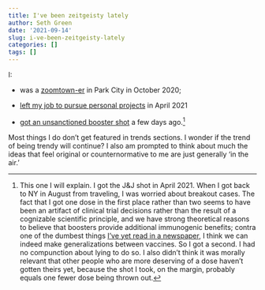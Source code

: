 ```yaml
---
title: I've been zeitgeisty lately
author: Seth Green
date: '2021-09-14'
slug: i-ve-been-zeitgeisty-lately
categories: []
tags: []
---
```


I:

* was a [zoomtown-er](https://www.fastcompany.com/90564796/zoom-towns-are-exploding-in-the-west) in Park City in  October 2020;

* [left my job to pursue personal projects](https://www.nytimes.com/2021/04/21/technology/welcome-to-the-yolo-economy.html) in April 2021

* [got an unsanctioned booster shot](https://www.nytimes.com/2021/09/14/us/politics/coronavirus-booster-shots.html) a few days ago.^[This one I will explain. I got the J&J shot in April 2021. When I got back to NY in August from traveling, I was worried about breakout cases. The fact that I got one dose in the first place rather than two seems to have been an artifact of clinical trial decisions rather than the result of a cognizable scientific principle, and we have strong theoretical reasons to believe that boosters provide additional immunogenic benefits; contra one of the dumbest things [I've yet read in a newspaper](https://www.nytimes.com/live/2021/02/03/world/covid-19-coronavirus#astrazeneca-coronavirus-vaccine), I think we can indeed make generalizations between vaccines. So I got a second. I had no compunction about lying to do so. I also didn't think it was morally relevant that other people who are more deserving of a dose haven't gotten theirs yet, because the shot I took, on the margin, probably equals one fewer dose being thrown out.]

Most things I do don't get featured in trends sections. I wonder if the trend of being trendy will continue? I also am prompted to think about much the ideas that feel original or counternormative to me are just generally 'in the air.'
